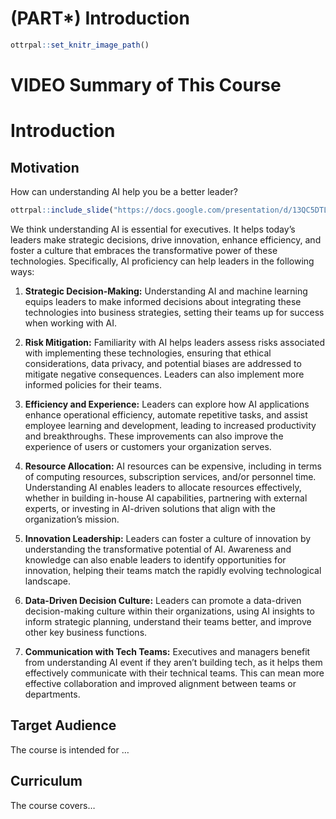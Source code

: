 
# (PART\*) Introduction {-}

```r
ottrpal::set_knitr_image_path()
```

# VIDEO Summary of This Course

# Introduction


## Motivation

How can understanding AI help you be a better leader? 

```r
ottrpal::include_slide("https://docs.google.com/presentation/d/13QC5DTLefV5AIUd_3QPW42D-Zf2Yf6tgrJivIf7jbaQ/edit#slide=id.g1965a5f7f0a_0_44")
```

We think understanding AI is essential for executives. It helps today's leaders make strategic decisions, drive innovation, enhance efficiency, and foster a culture that embraces the transformative power of these technologies. Specifically, AI proficiency can help leaders in the following ways:

1. **Strategic Decision-Making:** Understanding AI and machine learning equips leaders to make informed decisions about integrating these technologies into business strategies, setting their teams up for success when working with AI.

1. **Risk Mitigation:** Familiarity with AI helps leaders assess risks associated with implementing these technologies, ensuring that ethical considerations, data privacy, and potential biases are addressed to mitigate negative consequences. Leaders can also implement more informed policies for their teams.

1. **Efficiency and Experience:** Leaders can explore how AI applications enhance operational efficiency, automate repetitive tasks, and assist employee learning and development, leading to increased productivity and breakthroughs. These improvements can also improve the experience of users or customers your organization serves.

1. **Resource Allocation:** AI resources can be expensive, including in terms of computing resources, subscription services, and/or personnel time. Understanding AI enables leaders to allocate resources effectively, whether in building in-house AI capabilities, partnering with external experts, or investing in AI-driven solutions that align with the organization's mission.

1. **Innovation Leadership:** Leaders can foster a culture of innovation by understanding the transformative potential of AI. Awareness and knowledge can also enable leaders to identify opportunities for innovation, helping their teams match the rapidly evolving technological landscape.

1. **Data-Driven Decision Culture:** Leaders can promote a data-driven decision-making culture within their organizations, using AI insights to inform strategic planning, understand their teams better, and improve other key business functions.

1. **Communication with Tech Teams:** Executives and managers benefit from understanding AI event if they aren't building tech, as it helps them effectively communicate with their technical teams. This can mean more effective collaboration and improved alignment between teams or departments.

## Target Audience  

The course is intended for ...

## Curriculum  

The course covers...
